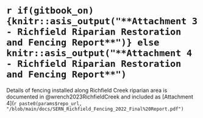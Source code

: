 

# `r if(gitbook_on){knitr::asis_output("**Attachment 3 - Richfield Riparian Restoration and Fencing Report**")} else knitr::asis_output("**Attachment 4 - Richfield Riparian Restoration and Fencing Report**")` {-}

Details of fencing installed along Richfield Creek riparian area is documented in @wrench2023RichfieldCreek and included as [Attachment 4](`r paste0(params$repo_url, "/blob/main/docs/SERN_Richfield_Fencing_2022_Final%20Report.pdf")`


